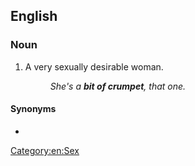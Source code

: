 ==English==

===Noun===
{{en-noun|bits of crumpet}}

# {{lb|en|slang}} A very sexually desirable woman.
#: ''She's a '''bit of crumpet''', that one.''

====Synonyms====
* {{l|en|piece of crumpet}}

[[Category:en:Sex]]